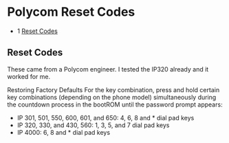 
# Polycom Reset Codes 

 

* 1 [Reset Codes](#reset-codes)

## Reset Codes

These came from a Polycom engineer. I tested the IP320 already and it worked for me.

Restoring Factory Defaults For the key combination, press and hold certain key combinations (depending on the phone model) simultaneously during the countdown process in the bootROM until the password prompt appears:

* IP 301, 501, 550, 600, 601, and 650: 4, 6, 8 and \* dial pad keys
* IP 320, 330, and 430, 560: 1, 3, 5, and 7 dial pad keys
* IP 4000: 6, 8 and \* dial pad keys


